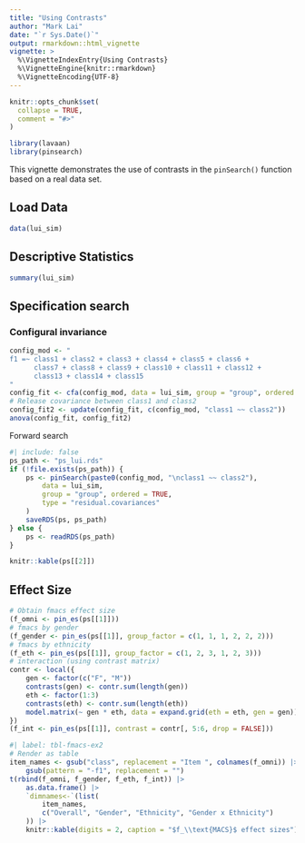 ```yaml
---
title: "Using Contrasts"
author: "Mark Lai"
date: "`r Sys.Date()`"
output: rmarkdown::html_vignette
vignette: >
  %\VignetteIndexEntry{Using Contrasts}
  %\VignetteEngine{knitr::rmarkdown}
  %\VignetteEncoding{UTF-8}
---
```


```r
knitr::opts_chunk$set(
  collapse = TRUE,
  comment = "#>"
)
```

```r
library(lavaan)
library(pinsearch)
```

This vignette demonstrates the use of contrasts in the `pinSearch()` function based on a real data set.

## Load Data

```r
data(lui_sim)
```

## Descriptive Statistics

```r
summary(lui_sim)
```

## Specification search

### Configural invariance

```r
config_mod <- "
f1 =~ class1 + class2 + class3 + class4 + class5 + class6 + 
      class7 + class8 + class9 + class10 + class11 + class12 + 
      class13 + class14 + class15
"
config_fit <- cfa(config_mod, data = lui_sim, group = "group", ordered = TRUE)
# Release covariance between class1 and class2
config_fit2 <- update(config_fit, c(config_mod, "class1 ~~ class2"))
anova(config_fit, config_fit2)
```

Forward search

```r
#| include: false
ps_path <- "ps_lui.rds"
if (!file.exists(ps_path)) {
    ps <- pinSearch(paste0(config_mod, "\nclass1 ~~ class2"),
        data = lui_sim,
        group = "group", ordered = TRUE,
        type = "residual.covariances"
    )
    saveRDS(ps, ps_path)
} else {
    ps <- readRDS(ps_path)
}
```

```r
knitr::kable(ps[[2]])
```

## Effect Size

```r
# Obtain fmacs effect size
(f_omni <- pin_es(ps[[1]]))
# fmacs by gender
(f_gender <- pin_es(ps[[1]], group_factor = c(1, 1, 1, 2, 2, 2)))
# fmacs by ethnicity
(f_eth <- pin_es(ps[[1]], group_factor = c(1, 2, 3, 1, 2, 3)))
# interaction (using contrast matrix)
contr <- local({
    gen <- factor(c("F", "M"))
    contrasts(gen) <- contr.sum(length(gen))
    eth <- factor(1:3)
    contrasts(eth) <- contr.sum(length(eth))
    model.matrix(~ gen * eth, data = expand.grid(eth = eth, gen = gen))
})
(f_int <- pin_es(ps[[1]], contrast = contr[, 5:6, drop = FALSE]))
```

```r
#| label: tbl-fmacs-ex2
# Render as table
item_names <- gsub("class", replacement = "Item ", colnames(f_omni)) |>
    gsub(pattern = "-f1", replacement = "")
t(rbind(f_omni, f_gender, f_eth, f_int)) |>
    as.data.frame() |>
    `dimnames<-`(list(
        item_names,
        c("Overall", "Gender", "Ethnicity", "Gender x Ethnicity")
    )) |>
    knitr::kable(digits = 2, caption = "$f_\\text{MACS}$ effect sizes")
```